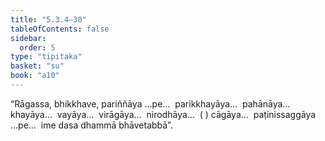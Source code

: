 ```yaml
---
title: "5.3.4–30"
tableOfContents: false
sidebar:
  order: 5
type: "tipitaka"
basket: "su"
book: "a10"
---
```



<DynamicBreadcrumb />

<Division number="240–266" book="a10" bookNo="17">

<Paragraph number="1530" book="a10">
“Rāgassa, bhikkhave, pariññāya …pe…  parikkhayāya…  pahānāya…  khayāya…  vayāya…  virāgāya…  nirodhāya…  ( ) cāgāya…  paṭinissaggāya …pe…  ime dasa dhammā bhāvetabbā”.
</Paragraph>
</Division>